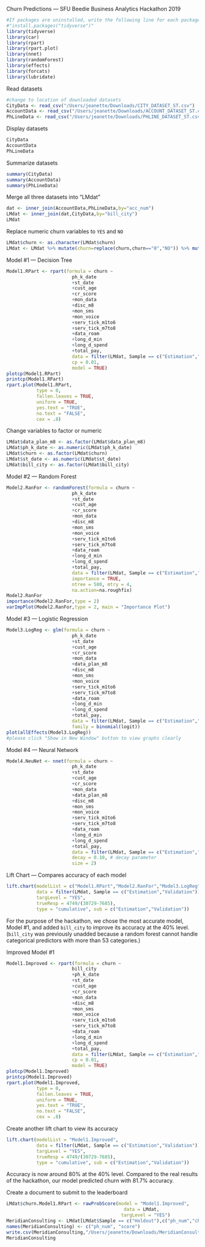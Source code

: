Churn Predictions — SFU Beedie Business Analytics Hackathon 2019

```r
#If packages are uninstalled, write the following line for each package:
#"install.packages("tidyverse")"
library(tidyverse)
library(car)
library(rpart)
library(rpart.plot)
library(nnet)
library(randomForest)
library(effects)
library(forcats)
library(lubridate)
```

Read datasets
```r
#change to location of downloaded datasets
CityData <- read_csv("/Users/jeanette/Downloads/CITY_DATASET_ST.csv")
AccountData <- read_csv("/Users/jeanette/Downloads/ACCOUNT_DATASET_ST.csv")
PhLineData <- read_csv("/Users/jeanette/Downloads/PHLINE_DATASET_ST.csv")
```

Display datasets
```r
CityData
AccountData
PhLineData
```

Summarize datasets
```r
summary(CityData)
summary(AccountData)
summary(PhLineData)
```

Merge all three datasets into "LMdat"
```r
dat <- inner_join(AccountData,PhLineData,by="acc_num")
LMdat <- inner_join(dat,CityData,by="bill_city")
LMdat
```

Replace numeric churn variables to `YES` and `NO`
```r
LMdat$churn <- as.character(LMdat$churn)
LMdat <- LMdat %>% mutate(churn=replace(churn,churn=="0","NO")) %>% mutate(churn=replace(churn,churn=="1","YES"))
```

Model #1 — Decision Tree
```r
Model1.RPart <- rpart(formula = churn ~ 
                        ph_k_date
                        +st_date
                        +cust_age
                        +cr_score
                        +mon_data
                        +disc_m8
                        +mon_sms
                        +mon_voice
                        +serv_tick_m1to6
                        +serv_tick_m7to8
                        +data_roam
                        +long_d_min
                        +long_d_spend
                        +total_pay,
                        data = filter(LMdat, Sample == c("Estimation","Validation")),
                        cp = 0.01,
                        model = TRUE)
plotcp(Model1.RPart)
printcp(Model1.RPart)
rpart.plot(Model1.RPart,
           type = 0,
           fallen.leaves = TRUE,
           uniform = TRUE,
           yes.text = "TRUE",
           no.text = "FALSE",
           cex = .8)
```

Change variables to factor or numeric
```r
LMdat$data_plan_m8 <- as.factor(LMdat$data_plan_m8)
LMdat$ph_k_date <- as.numeric(LMdat$ph_k_date)
LMdat$churn <- as.factor(LMdat$churn)
LMdat$st_date <- as.numeric(LMdat$st_date)
LMdat$bill_city <- as.factor(LMdat$bill_city)
```

Model #2 — Random Forest
```r
Model2.RanFor <- randomForest(formula = churn ~ 
                        ph_k_date
                        +st_date
                        +cust_age
                        +cr_score
                        +mon_data
                        +disc_m8
                        +mon_sms
                        +mon_voice
                        +serv_tick_m1to6
                        +serv_tick_m7to8
                        +data_roam
                        +long_d_min
                        +long_d_spend
                        +total_pay,
                        data = filter(LMdat, Sample == c("Estimation","Validation")),
                        importance = TRUE,
                        ntree = 500, mtry = 4,
                        na.action=na.roughfix)
Model2.RanFor
importance(Model2.RanFor,type = 2)
varImpPlot(Model2.RanFor,type = 2, main = "Importance Plot")
```

Model #3 — Logistic Regression
```r
Model3.LogReg <- glm(formula = churn ~ 
                        ph_k_date
                        +st_date
                        +cust_age
                        +cr_score
                        +mon_data
                        +data_plan_m8
                        +disc_m8
                        +mon_sms
                        +mon_voice
                        +serv_tick_m1to6
                        +serv_tick_m7to8
                        +data_roam
                        +long_d_min
                        +long_d_spend
                        +total_pay,
                        data = filter(LMdat, Sample == c("Estimation","Validation")),
                        family = binomial(logit))
plot(allEffects(Model3.LogReg))
#please click "Show in New Window" button to view graphs clearly
```

Model #4 — Neural Network
```r
Model4.NeuNet <- nnet(formula = churn ~ 
                        ph_k_date
                        +st_date
                        +cust_age
                        +cr_score
                        +mon_data
                        +data_plan_m8
                        +disc_m8
                        +mon_sms
                        +mon_voice
                        +serv_tick_m1to6
                        +serv_tick_m7to8
                        +data_roam
                        +long_d_min
                        +long_d_spend
                        +total_pay,
                        data = filter(LMdat, Sample == c("Estimation","Validation")),
                        decay = 0.10, # decay parameter
                        size = 2)
```

Lift Chart — Compares accuracy of each model
```r
lift.chart(modelList = c("Model1.RPart","Model2.RanFor","Model3.LogReg","Model4.NeuNet"),
           data = filter(LMdat, Sample == c("Estimation","Validation")),
           targLevel = "YES", 
           trueResp = 4749/(30729-7685),
           type = "cumulative", sub = c("Estimation","Validation"))
```

For the purpose of the hackathon, we chose the most accurate model, Model #1, and added `bill_city` to improve its accuracy at the 40% level. 
(`bill_city` was previously unadded because a random forest cannot handle categorical predictors with more than 53 categories.)

Improved Model #1 
```r
Model1.Improved <- rpart(formula = churn ~ 
                        bill_city
                        +ph_k_date
                        +st_date
                        +cust_age
                        +cr_score
                        +mon_data
                        +disc_m8
                        +mon_sms
                        +mon_voice
                        +serv_tick_m1to6
                        +serv_tick_m7to8
                        +data_roam
                        +long_d_min
                        +long_d_spend
                        +total_pay,
                        data = filter(LMdat, Sample == c("Estimation","Validation")),
                        cp = 0.01,
                        model = TRUE)
plotcp(Model1.Improved)
printcp(Model1.Improved)
rpart.plot(Model1.Improved,
           type = 0,
           fallen.leaves = TRUE,
           uniform = TRUE,
           yes.text = "TRUE",
           no.text = "FALSE",
           cex = .8)
```

Create another lift chart to view its accuracy
```r
lift.chart(modelList = "Model1.Improved",
           data = filter(LMdat, Sample == c("Estimation","Validation")),
           targLevel = "YES", 
           trueResp = 4749/(30729-7685),
           type = "cumulative", sub = c("Estimation","Validation"))
```

Accuracy is now around 80% at the 40% level. Compared to the real results of the hackathon, our model predicted churn with 81.7% accuracy.

Create a document to submit to the leaderboard
```r
LMdat$churn.Model1.RPart <- rawProbScore(model = "Model1.Improved",
                                           data = LMdat,
                                          targLevel = "YES")
MeridianConsulting <- LMdat[LMdat$Sample == c("Holdout"),c("ph_num","churn.Model1.RPart")]
names(MeridianConsulting) <- c("ph_num", "score")
write.csv(MeridianConsulting,"/Users/jeanette/Downloads/MeridianConsulting.csv")
MeridianConsulting
```
